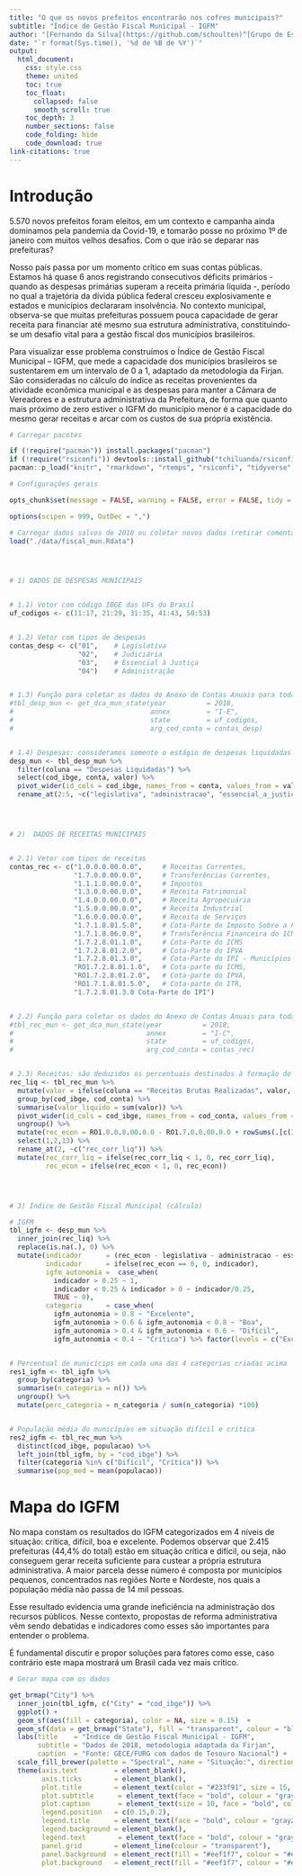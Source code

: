 ```yaml
---
title: "O que os novos prefeitos encontrarão nos cofres municipais?"
subtitle: "Índice de Gestão Fiscal Municipal - IGFM"
author: "[Fernando da Silva](https://github.com/schoulten)^[Grupo de Estudos de Conjuntura Econômica - fernando@gecefurg.com.br]"
date: "`r format(Sys.time(), '%d de %B de %Y')`"
output:
  html_document:
    css: style.css
    theme: united
    toc: true
    toc_float:
      collapsed: false
      smooth_scroll: true
    toc_depth: 3
    number_sections: false
    code_folding: hide
    code_download: true
link-citations: true
---
```



# Introdução {-}

5.570 novos prefeitos foram eleitos, em um contexto e campanha ainda dominamos pela pandemia da Covid-19, e tomarão posse no próximo 1º de janeiro com muitos velhos desafios. Com o que irão se deparar nas prefeituras?

Nosso país passa por um momento crítico em suas contas públicas. Estamos há quase 6 anos registrando consecutivos déficits primários - quando as despesas primárias superam a receita primária líquida -, período no qual a trajetória da dívida pública federal cresceu explosivamente e estados e municípios declararam insolvência. No contexto municipal, observa-se que muitas prefeituras possuem pouca capacidade de gerar receita para financiar até mesmo sua estrutura administrativa, constituindo-se um desafio vital para a gestão fiscal dos municípios brasileiros.

Para visualizar esse problema construímos o Índice de Gestão Fiscal Municipal – IGFM, que mede a capacidade dos municípios brasileiros se sustentarem em um intervalo de 0 a 1, adaptado da metodologia da Firjan. São consideradas no cálculo do índice as receitas provenientes da atividade econômica municipal e as despesas para manter a Câmara de Vereadores e a estrutura administrativa da Prefeitura, de forma que quanto mais próximo de zero estiver o IGFM do município menor é a capacidade do mesmo gerar receitas e arcar com os custos de sua própria existência.


```r

# Carregar pacotes

if (!require("pacman")) install.packages("pacman")
if (!require("rsiconfi")) devtools::install_github("tchiluanda/rsiconfi")
pacman::p_load("knitr", "rmarkdown", "rtemps", "rsiconfi", "tidyverse", "brazilmaps", "magrittr", "sf")

# Configurações gerais

opts_chunk$set(message = FALSE, warning = FALSE, error = FALSE, tidy = FALSE, cache = FALSE, results = "asis")

options(scipen = 999, OutDec = ",")

```


```r

# Carregar dados salvos de 2018 ou coletar novos dados (retirar comentários de 1.3 e 2.2, **procedimento demorado**)
load("./data/fiscal_mun.Rdata")




# 1) DADOS DE DESPESAS MUNICIPAIS


# 1.1) Vetor com código IBGE das UFs do Brasil
uf_codigos <- c(11:17, 21:29, 31:35, 41:43, 50:53)


# 1.2) Vetor com tipos de despesas
contas_desp <- c("01",    # Legislativa
                 "02",    # Judiciária
                 "03",    # Essencial à Justiça
                 "04")    # Administração


# 1.3) Função para coletar os dados do Anexo de Contas Anuais para todas UFs e contas selecionadas (despesas por função)
#tbl_desp_mun <- get_dca_mun_state(year          = 2018,
#                                  annex         = "I-E",
#                                  state         = uf_codigos,
#                                  arg_cod_conta = contas_desp)


# 1.4) Despesas: consideramos somente o estágio de despesas liquidadas
desp_mun <- tbl_desp_mun %>%
  filter(coluna == "Despesas Liquidadas") %>%
  select(cod_ibge, conta, valor) %>%
  pivot_wider(id_cols = cod_ibge, names_from = conta, values_from = valor) %>%
  rename_at(2:5, ~c("legislativa", "administracao", "essencial_a_justica", "judiciaria"))




# 2)  DADOS DE RECEITAS MUNICIPAIS


# 2.1) Vetor com tipos de receitas
contas_rec <- c("1.0.0.0.00.0.0",     # Receitas Correntes,
                "1.7.0.0.00.0.0",     # Transferências Correntes,
                "1.1.1.0.00.0.0",     # Impostos
                "1.3.0.0.00.0.0",     # Receita Patrimonial
                "1.4.0.0.00.0.0",     # Receita Agropecuária
                "1.5.0.0.00.0.0",     # Receita Industrial
                "1.6.0.0.00.0.0",     # Receita de Serviços
                "1.7.1.8.01.5.0",     # Cota-Parte do Imposto Sobre a Propriedade Territorial Rural
                "1.7.1.8.06.0.0",     # Transferência Financeira do ICMS – Desoneração – L.C. Nº 87/96
                "1.7.2.8.01.1.0",     # Cota-Parte do ICMS
                "1.7.2.8.01.2.0",     # Cota-Parte do IPVA
                "1.7.2.8.01.3.0",     # Cota-Parte do IPI - Municípios
                "RO1.7.2.8.01.1.0",   # Cota-parte do ICMS,
                "RO1.7.2.8.01.2.0",   # Cota-parte do IPVA,
                "RO1.7.1.8.01.5.0",   # Cota-parte do ITR,
                "1.7.2.8.01.3.0 Cota-Parte do IPI")


# 2.2) Função para coletar os dados do Anexo de Contas Anuais para todas UFs e contas selecionadas (receitas orçamentárias)
#tbl_rec_mun <- get_dca_mun_state(year          = 2018,
#                                 annex         = "I-C",
#                                 state         = uf_codigos,
#                                 arg_cod_conta = contas_rec)


# 2.3) Receitas: são deduzidos os percentuais destinados à formação do Fundeb
rec_liq <- tbl_rec_mun %>%
  mutate(valor = ifelse(coluna == "Receitas Brutas Realizadas", valor, -valor)) %>%
  group_by(cod_ibge, cod_conta) %>%
  summarise(valor_liquido = sum(valor)) %>%
  pivot_wider(id_cols = cod_ibge, names_from = cod_conta, values_from = valor_liquido) %>%
  ungroup() %>%
  mutate(rec_econ = RO1.0.0.0.00.0.0 - RO1.7.0.0.00.0.0 + rowSums(.[c(3:5,7:12)], na.rm = TRUE)) %>%
  select(1,2,13) %>%
  rename_at(2, ~c("rec_corr_liq")) %>%
  mutate(rec_corr_liq = ifelse(rec_corr_liq < 1, 0, rec_corr_liq),
         rec_econ = ifelse(rec_econ < 1, 0, rec_econ))




# 3) Índice de Gestão Fiscal Municipal (cálculo)

# IGFM
tbl_igfm <- desp_mun %>%
  inner_join(rec_liq) %>%
  replace(is.na(.), 0) %>%
  mutate(indicador      = (rec_econ - legislativa - administracao - essencial_a_justica - judiciaria) / rec_corr_liq,
         indicador      = ifelse(rec_econ == 0, 0, indicador),
         igfm_autonomia =  case_when(
           indicador > 0.25 ~ 1,
           indicador < 0.25 & indicador > 0 ~ indicador/0.25,
           TRUE ~ 0),
         categoria      = case_when(
           igfm_autonomia > 0.8 ~ "Excelente",
           igfm_autonomia > 0.6 & igfm_autonomia < 0.8 ~ "Boa",
           igfm_autonomia > 0.4 & igfm_autonomia < 0.6 ~ "Difícil",
           igfm_autonomia < 0.4 ~ "Crítica") %>% factor(levels = c("Excelente", "Boa", "Difícil", "Crítica")))


# Percentual de municícips em cada uma das 4 categorias criadas acima
res1_igfm <- tbl_igfm %>%
  group_by(categoria) %>%
  summarise(n_categoria = n()) %>%
  ungroup() %>%
  mutate(perc_categoria = n_categoria / sum(n_categoria) *100)


# População média do municípios em situação difícil e crítica
res2_igfm <- tbl_rec_mun %>%
  distinct(cod_ibge, populacao) %>%
  left_join(tbl_igfm, by = "cod_ibge") %>%
  filter(categoria %in% c("Difícil", "Crítica")) %>%
  summarise(pop_med = mean(populacao))

```



# Mapa do IGFM {-}

No mapa constam os resultados do IGFM categorizados em 4 níveis de situação: crítica, difícil, boa e excelente. Podemos observar que 2.415 prefeituras (44,4% do total) estão em situação crítica e difícil, ou seja, não conseguem gerar receita suficiente para custear a própria estrutura administrativa. A maior parcela desse número é composta por municípios pequenos, concentrados nas regiões Norte e Nordeste, nos quais a população média não passa de 14 mil pessoas.

Esse resultado evidencia uma grande ineficiência na administração dos recursos públicos. Nesse contexto, propostas de reforma administrativa vêm sendo debatidas e indicadores como esses são importantes para entender o problema.

É fundamental discutir e propor soluções para fatores como esse, caso contrário este mapa mostrará um Brasil cada vez mais crítico.


```r

# Gerar mapa com os dados

get_brmap("City") %>% 
  inner_join(tbl_igfm, c("City" = "cod_ibge")) %>% 
  ggplot() +
  geom_sf(aes(fill = categoria), color = NA, size = 0.15)  +
  geom_sf(data = get_brmap("State"), fill = "transparent", colour = "black", size = 0.5) +
  labs(title    = "Índice de Gestão Fiscal Municipal - IGFM",
       subtitle = "Dados de 2018, metodologia adaptada da Firjan",
       caption  = "Fonte: GECE/FURG com dados de Tesouro Nacional") +
  scale_fill_brewer(palette = "Spectral", name = "Situação:", direction = -1) +
  theme(axis.text         = element_blank(),
        axis.ticks        = element_blank(),
        plot.title        = element_text(color = "#233f91", size = 15, face = "bold"),
        plot.subtitle      = element_text(face = "bold", colour = "gray20", size = 12),
        plot.caption       = element_text(size = 10, face = "bold", colour = "gray20"),
        legend.position   = c(0.15,0.2),
        legend.title      = element_text(face = "bold", colour = "gray20", size = 12),
        legend.background = element_blank(),
        legend.text        = element_text(face = "bold", colour = "gray20", size = 12),
        panel.grid        = element_line(colour = "transparent"),
        panel.background  = element_rect(fill = "#eef1f7", colour = "#eef1f7"),
        plot.background   = element_rect(fill = "#eef1f7", colour = "#eef1f7"))

```
